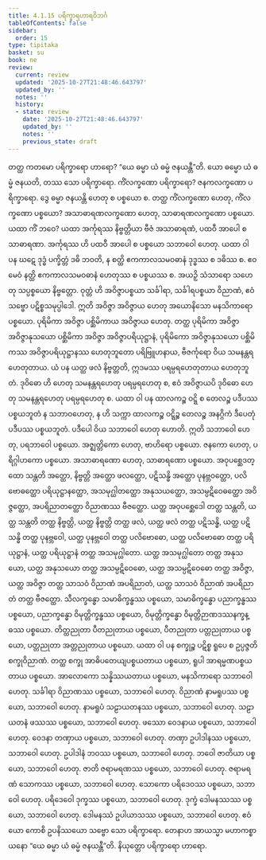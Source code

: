 ```yaml
---
title: 4.1.15 ပရိက္ခာရဟာရဝိဘင်္ဂ
tableOfContents: false
sidebar:
  order: 15
type: tipitaka
basket: su
book: ne
review:
  current: review
  updated: '2025-10-27T21:48:46.643797'
  updated_by: ''
  notes: ''
  history:
  - state: review
    date: '2025-10-27T21:48:46.643797'
    updated_by: ''
    notes: ''
    previous_state: draft
---
```



<ReviewStatus review={frontmatter.review} showDetails={true} />

<HypothesisAnnotation frontmatter={frontmatter} />

<DynamicBreadcrumb />

<Division number="49" book="ne" e="ch" v="27" p="66">

<Paragraph number="420" book="ne">
တတ္ထ ကတမော ပရိက္ခာရော ဟာရော? “ယေ ဓမ္မာ ယံ ဓမ္မံ ဇနယန္တီ”တိ.
</Paragraph>

<Paragraph number="421" book="ne">
ယော ဓမ္မော ယံ ဓမ္မံ ဇနယတိ, တဿ သော ပရိက္ခာရော. ကိံလက္ခဏော ပရိက္ခာရော? ဇနကလက္ခဏော ပရိက္ခာရော. ဒွေ ဓမ္မာ ဇနယန္တိ ဟေတု စ ပစ္စယော စ. တတ္ထ ကိံလက္ခဏော ဟေတု, ကိံလက္ခဏော ပစ္စယော? အသာဓာရဏလက္ခဏော ဟေတု, သာဓာရဏလက္ခဏော ပစ္စယော. ယထာ ကိံ ဘဝေ? ယထာ အင်္ကုရဿ နိဗ္ဗတ္တိယာ ဗီဇံ အသာဓာရဏံ, ပထဝီ အာပေါ စ သာဓာရဏာ. အင်္ကုရဿ ဟိ ပထဝီ အာပေါ စ ပစ္စယော သဘာဝေါ ဟေတု. ယထာ ဝါ ပန ဃဋေ ဒုဒ္ဓံ ပက္ခိတ္တံ ဒဓိ ဘဝတိ, န စတ္ထိ ဧကကာလသမဝဓာနံ ဒုဒ္ဓဿ စ ဒဓိဿ စ. ဧဝမေဝံ နတ္ထိ ဧကကာလသမဝဓာနံ ဟေတုဿ စ ပစ္စယဿ စ.
</Paragraph>

<Paragraph number="422" book="ne">
အယဉှိ သံသာရော သဟေတု သပ္ပစ္စယော နိဗ္ဗတ္တော. ဝုတ္တံ ဟိ အဝိဇ္ဇာပစ္စယာ သင်္ခါရာ, သင်္ခါရပစ္စယာ ဝိညာဏံ, ဧဝံ သဗ္ဗော ပဋိစ္စသမုပ္ပါဒေါ. ဣတိ အဝိဇ္ဇာ အဝိဇ္ဇာယ ဟေတု အယောနိသော မနသိကာရော ပစ္စယော. ပုရိမိကာ အဝိဇ္ဇာ ပစ္ဆိမိကာယ အဝိဇ္ဇာယ ဟေတု. တတ္ထ ပုရိမိကာ အဝိဇ္ဇာ အဝိဇ္ဇာနုသယော ပစ္ဆိမိကာ အဝိဇ္ဇာ အဝိဇ္ဇာပရိယုဋ္ဌာနံ, ပုရိမိကော အဝိဇ္ဇာနုသယော ပစ္ဆိမိကဿ အဝိဇ္ဇာပရိယုဋ္ဌာနဿ ဟေတုဘူတော ပရိဗြူဟနာယ, ဗီဇင်္ကုရော ဝိယ သမနန္တရဟေတုတာယ. ယံ ပန ယတ္ထ ဖလံ နိဗ္ဗတ္တတိ, ဣဒမဿ ပရမ္ပရဟေတုတာယ ဟေတုဘူတံ. ဒုဝိဓော ဟိ ဟေတု သမနန္တရဟေတု ပရမ္ပရဟေတု စ, ဧဝံ အဝိဇ္ဇာယပိ ဒုဝိဓော ဟေတု သမနန္တရဟေတု ပရမ္ပရဟေတု စ.
</Paragraph>

<Paragraph number="423" book="ne">
ယထာ ဝါ ပန ထာလကဉ္စ ဝဋ္ဋိ စ တေလဉ္စ ပဒီပဿ ပစ္စယဘူတံ န သဘာဝဟေတု, န ဟိ သက္ကာ ထာလကဉ္စ ဝဋ္ဋိဉ္စ တေလဉ္စ အနဂ္ဂိကံ ဒီပေတုံ ပဒီပဿ ပစ္စယဘူတံ. ပဒီပေါ ဝိယ သဘာဝေါ ဟေတု ဟောတိ. ဣတိ သဘာဝေါ ဟေတု, ပရဘာဝေါ ပစ္စယော. အဇ္ဈတ္တိကော ဟေတု, ဗာဟိရော ပစ္စယော. ဇနကော ဟေတု, ပရိဂ္ဂါဟကော ပစ္စယော. အသာဓာရဏော ဟေတု, သာဓာရဏော ပစ္စယော.
</Paragraph>

<Paragraph number="424" book="ne">
အဝုပစ္ဆေဒတ္ထော သန္တတိ အတ္ထော, နိဗ္ဗတ္တိ အတ္ထော ဖလတ္ထော, ပဋိသန္ဓိ အတ္ထော ပုနဗ္ဘဝတ္ထော, ပလိဗောဓတ္ထော ပရိယုဋ္ဌာနတ္ထော, အသမုဂ္ဃါတတ္ထော အနုသယတ္ထော, အသမ္ပဋိဝေဓတ္ထော အဝိဇ္ဇတ္ထော, အပရိညာတတ္ထော ဝိညာဏဿ ဗီဇတ္ထော. ယတ္ထ အဝုပစ္ဆေဒေါ တတ္ထ သန္တတိ, ယတ္ထ သန္တတိ တတ္ထ နိဗ္ဗတ္တိ, ယတ္ထ နိဗ္ဗတ္တိ တတ္ထ ဖလံ, ယတ္ထ ဖလံ တတ္ထ ပဋိသန္ဓိ, ယတ္ထ ပဋိသန္ဓိ တတ္ထ ပုနဗ္ဘဝေါ, ယတ္ထ ပုနဗ္ဘဝေါ တတ္ထ ပလိဗောဓော, ယတ္ထ ပလိဗောဓော တတ္ထ ပရိယုဋ္ဌာနံ, ယတ္ထ ပရိယုဋ္ဌာနံ တတ္ထ အသမုဂ္ဃါတော. ယတ္ထ အသမုဂ္ဃါတော တတ္ထ အနုသယော, ယတ္ထ အနုသယော တတ္ထ အသမ္ပဋိဝေဓော, ယတ္ထ အသမ္ပဋိဝေဓော တတ္ထ အဝိဇ္ဇာ, ယတ္ထ အဝိဇ္ဇာ တတ္ထ သာသဝံ ဝိညာဏံ အပရိညာတံ, ယတ္ထ သာသဝံ ဝိညာဏံ အပရိညာတံ တတ္ထ ဗီဇတ္ထော.
</Paragraph>

<Paragraph number="425" book="ne">
သီလက္ခန္ဓော သမာဓိက္ခန္ဓဿ ပစ္စယော, သမာဓိက္ခန္ဓော ပညာက္ခန္ဓဿ ပစ္စယော, ပညာက္ခန္ဓော ဝိမုတ္တိက္ခန္ဓဿ ပစ္စယော, ဝိမုတ္တိက္ခန္ဓော ဝိမုတ္တိဉာဏဒဿနက္ခန္ဓဿ ပစ္စယော. တိတ္ထညုတာ ပီတညုတာယ ပစ္စယော, ပီတညုတာ ပတ္တညုတာယ ပစ္စယော, ပတ္တညုတာ အတ္တညုတာယ ပစ္စယော.
</Paragraph>

<Paragraph number="426" book="ne">
ယထာ ဝါ ပန စက္ခုဉ္စ ပဋိစ္စ ရူပေ စ ဥပ္ပဇ္ဇတိ စက္ခုဝိညာဏံ. တတ္ထ စက္ခု အာဓိပတေယျပစ္စယတာယ ပစ္စယော, ရူပါ အာရမ္မဏပစ္စယတာယ ပစ္စယော. အာလောကော သန္နိဿယတာယ ပစ္စယော, မနသိကာရော သဘာဝေါ ဟေတု. သင်္ခါရာ ဝိညာဏဿ ပစ္စယော, သဘာဝေါ ဟေတု. ဝိညာဏံ နာမရူပဿ ပစ္စယော, သဘာဝေါ ဟေတု. နာမရူပံ သဠာယတနဿ ပစ္စယော, သဘာဝေါ ဟေတု. သဠာယတနံ ဖဿဿ ပစ္စယော, သဘာဝေါ ဟေတု. ဖဿော ဝေဒနာယ ပစ္စယော, သဘာဝေါ ဟေတု. ဝေဒနာ တဏှာယ ပစ္စယော, သဘာဝေါ ဟေတု. တဏှာ ဥပါဒါနဿ ပစ္စယော, သဘာဝေါ ဟေတု. ဥပါဒါနံ ဘဝဿ ပစ္စယော, သဘာဝေါ ဟေတု. ဘဝေါ ဇာတိယာ ပစ္စယော, သဘာဝေါ ဟေတု. ဇာတိ ဇရာမရဏဿ ပစ္စယော, သဘာဝေါ ဟေတု. ဇရာမရဏံ သောကဿ ပစ္စယော, သဘာဝေါ ဟေတု. သောကော ပရိဒေဝဿ ပစ္စယော, သဘာဝေါ ဟေတု. ပရိဒေဝေါ ဒုက္ခဿ ပစ္စယော, သဘာဝေါ ဟေတု. ဒုက္ခံ ဒေါမနဿဿ ပစ္စယော, သဘာဝေါ ဟေတု. ဒေါမနဿံ ဥပါယာသဿ ပစ္စယော, သဘာဝေါ ဟေတု. ဧဝံ ယော ကောစိ ဥပနိဿယော သဗ္ဗော သော ပရိက္ခာရော. တေနာဟ အာယသ္မာ မဟာကစ္စာယနော “ယေ ဓမ္မာ ယံ ဓမ္မံ ဇနယန္တီ”တိ.

</Paragraph>
</Division>

<Paragraph number="427" type="center" book="ne">
နိယုတ္တော ပရိက္ခာရော ဟာရော.
</Paragraph>